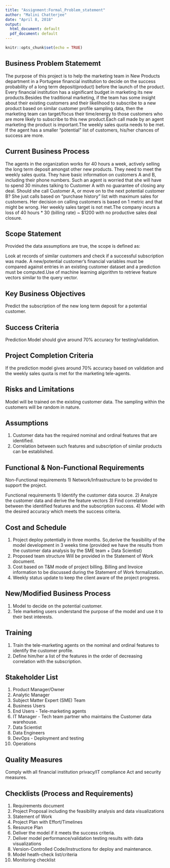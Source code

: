 ```yaml
---
title: "Assignment:Formal_Problem_statement"
author: "Malini Chatterjee"
date: "April 8, 2018"
output:
  html_document: default
  pdf_document: default
---
```


```r
knitr::opts_chunk$set(echo = TRUE)
```

## Business Problem Statememt

The purpose of this project is to help the marketing team in New Products  department in a Portugese financial institution to decide on the success probability of a long term deposit(product) before the launch of the product.
Every financial institution has a significant budget in marketing its new products.Besides the traditional marketing, if the team has some insight about their existing customers and their likelihood to subscribe to a new product based on similar customer profile sampling data, then the marketing team can target/focus their time/energy to those customers who are more likely to subscribe to this new product.Each call made by an agent marketing the product is important.The weekly sales quota needs to be met. If the agent has a smaller "potential" list of customers, his/her chances of success are more. 

## Current Business Process

The agents in the organization works for 40 hours a week, actively selling the long term deposit amongst other new products.
They need to meet the weekly sales quota.
They have basic information on customers A and B, including their phone numbers. 
Such an agent is worried that she will have to spend 30 minutes talking to Customer A with no guarantee of closing any deal.
Should she call Customer A, or move on to the next potential customer B?
She just calls based on "purchase history" list with maximum sales for customers.
Her decision on calling customers is based on 1 metric and that might be wrong.
Her weekly sales target is not met.The company incurs a loss of 40 hours * 30 (billing rate) ~ $1200 with no productive sales deal closure.

## Scope Statement

Provided the data assumptions are true, the scope is defined as:

Look at records of similar customers and check if a successful subscription was made. A new/potential customer's financial variables must be compared against entries in an existing customer dataset and a prediction must be computed.Use of machine learning algorithm to retrieve feature vectors similar to the query vector.

## Key Business Objectives

Predict the subscription of the new long term deposit for a potential customer.

## Success Criteria

Prediction Model should give around 70% accuracy for testing/validation.

## Project Completion Criteria

If the prediction model gives around 70% accuracy based on validation and the weekly sales quota is met for the marketing tele-agents.

## Risks and Limitations

Model will be trained on the existing customer data. The sampling within the customers will be random in nature.

## Assumptions

1) Customer data has the required nominal and ordinal features that are identified.
2) Correlation between such features and subscription of similar products can be established.

## Functional & Non-Functional Requirements

Non-Functional requirements
1) Network/Infrastructure to be provided to support the project.

Functional requirements
1) Identify the customer data source. 
2) Analyze the customer data and derive the feature vectors
3) Find correlation between the identified features and the subscription success.
4) Model with the desired accuracy which meets the success criteria.

## Cost and Schedule

1) Project deploy potentially in three months. So,derive the feasibility of the model development in 3 weeks time (provided we have the results from the customer data analysis by the SME team + Data Scientist)
2) Proposed team structure Will be provided in the Statement of Work document.
3) Cost based on T&M mode of project billing. Billing and Invoice information to be discussed during the Statement of Work formalization.
4) Weekly status update to keep the client aware of the project progress.


## New/Modified Business Process 

1) Model to decide on the potential customer.
2) Tele marketing users understand the purpose of the model and use it to their best interests.

## Training

1) Train the tele-marketing agents on the nominal and ordinal features to identify the customer profile.
2) Define him/her a list of the features in the order of decreasing correlation with the subscription.

## Stakeholder List

1) Product Manager/Owner
2) Analytic Manager
3) Subject Matter Expert (SME) Team
4) Business Users
5) End Users - Tele-marketing agents
6) IT Manager - Tech team partner who maintains the Customer data warehouse.
7) Data Scientist 
8) Data Engineers 
9) DevOps - Deployment and testing
10) Operations 
 

## Quality Measures

Comply with all financial institution privacy/IT compliance Act and security measures.

## Checklists (Process and Requirements)

1) Requirements document
2) Project Proposal including the feasibility analysis and data visualizations
3) Statement of Work
4) Project Plan with Effort/Timelines 
3) Resource Plan
4) Deliver the model if it meets the success criteria.
5) Deliver model performance/validation testing results with data visualizations
6) Version-Controlled Code/Instructions for deploy and maintenance.
7) Model heath-check list/criteria
8) Monitoring checklist 

